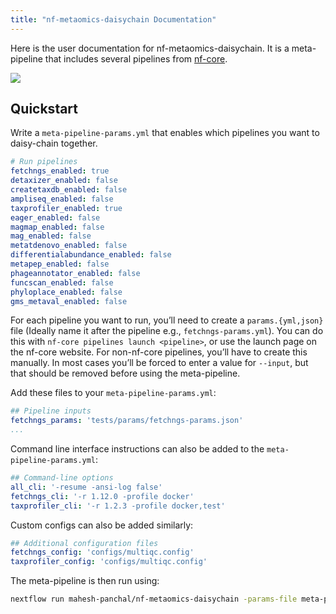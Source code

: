 ```yaml
---
title: "nf-metaomics-daisychain Documentation"
---
```


Here is the user documentation for nf-metaomics-daisychain. It is a
meta-pipeline that includes several pipelines from [nf-core](https://nf-co.re/).

![](images/nf-metaomics-daisychain.png)

## Quickstart

Write a `meta-pipeline-params.yml` that enables which pipelines you want to daisy-chain together.

```.yml
# Run pipelines
fetchngs_enabled: true
detaxizer_enabled: false
createtaxdb_enabled: false
ampliseq_enabled: false
taxprofiler_enabled: true
eager_enabled: false
magmap_enabled: false
mag_enabled: false
metatdenovo_enabled: false
differentialabundance_enabled: false
metapep_enabled: false
phageannotator_enabled: false
funcscan_enabled: false
phyloplace_enabled: false
gms_metaval_enabled: false
```

For each pipeline you want to run, you'll need to create a `params.{yml,json}` file (Ideally name it after the pipeline e.g., `fetchngs-params.yml`).
You can do this with `nf-core pipelines launch <pipeline>`, or use the launch
page on the nf-core website. For non-nf-core pipelines, you'll have to create
this manually. In most cases you'll be forced to enter a value for `--input`, but
that should be removed before using the meta-pipeline.

Add these files to your `meta-pipeline-params.yml`:

```.yml
## Pipeline inputs
fetchngs_params: 'tests/params/fetchngs-params.json'
...
```

Command line interface instructions can also be added to the `meta-pipeline-params.yml`:

```.yml
## Command-line options
all_cli: '-resume -ansi-log false'
fetchngs_cli: '-r 1.12.0 -profile docker'
taxprofiler_cli: '-r 1.2.3 -profile docker,test'
```

Custom configs can also be added similarly:

```.yml
## Additional configuration files
fetchngs_config: 'configs/multiqc.config'
taxprofiler_config: 'configs/multiqc.config'
```

The meta-pipeline is then run using:

```.bash
nextflow run mahesh-panchal/nf-metaomics-daisychain -params-file meta-pipeline-params.yml
```
